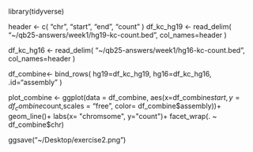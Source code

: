 library(tidyverse)

header <- c( "chr", "start", "end", "count" )
df_kc_hg19 <-  read_delim(
  "~/qb25-answers/week1/hg19-kc-count.bed", col_names=header )
  
df_kc_hg16 <-  read_delim(
  "~/qb25-answers/week1/hg16-kc-count.bed", col_names=header )

df_combine<- bind_rows( hg19=df_kc_hg19, hg16=df_kc_hg16, .id="assembly" )

plot_combine <- ggplot(data = df_combine, aes(x=df_combine$start, y= df_combine$count,scales = "free", color= df_combine$assembly))+
  geom_line()+
  labs(x= "chromsome", y="count")+
  facet_wrap(. ~ df_combine$chr)

ggsave("~/Desktop/exercise2.png")